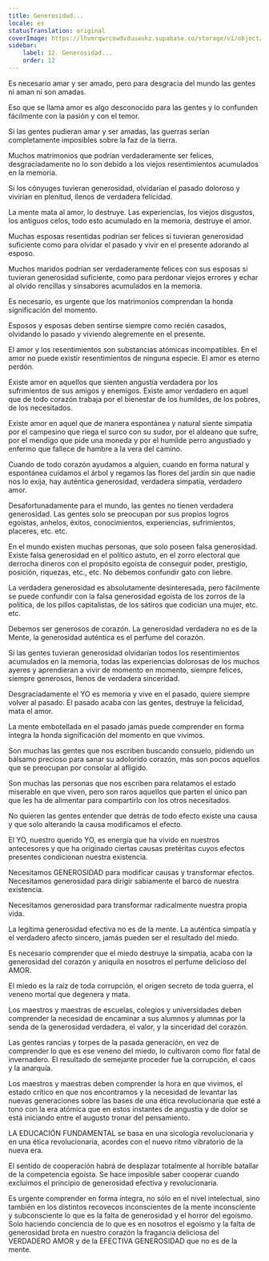 ```yaml
---
title: Generosidad...
locale: es
statusTranslation: original
coverImage: https://lhvmrqwrcowdvduuaukz.supabase.co/storage/v1/object/public/strapi-uploads/small_cover-educacion-fundamental.webp-2d51a7828a2b1309555be27f7e2a61a0.webp
sidebar:
    label: 12. Generosidad...
    order: 12
---
```

Es necesario amar y ser amado, pero para desgracia del mundo las gentes ni aman ni son amadas.

Eso que se llama amor es algo desconocido para las gentes y lo confunden fácilmente con la pasión y con el temor.

Si las gentes pudieran amar y ser amadas, las guerras serían completamente imposibles sobre la faz de la tierra.

Muchos matrimonios que podrían verdaderamente ser felices, desgraciadamente no lo son debido a los viejos resentimientos acumulados en la memoria.

Si los cónyuges tuvieran generosidad, olvidarían el pasado doloroso y vivirían en plenitud, llenos de verdadera felicidad.

La mente mata al amor, lo destruye. Las experiencias, los viejos disgustos, los antiguos celos, todo esto acumulado en la memoria, destruye el amor.

Muchas esposas resentidas podrían ser felices si tuvieran generosidad suficiente como para olvidar el pasado y vivir en el presente adorando al esposo.

Muchos maridos podrían ser verdaderamente felices con sus esposas si tuvieran generosidad suficiente, como para perdonar viejos errores y echar al olvido rencillas y sinsabores acumulados en la memoria.

Es necesario, es urgente que los matrimonios comprendan la honda significación del momento.

Esposos y esposas deben sentirse siempre como recién casados, olvidando lo pasado y viviendo alegremente en el presente.

El amor y los resentimientos son substancias atómicas incompatibles. En el amor no puede existir resentimientos de ninguna especie. El amor es eterno perdón.

Existe amor en aquellos que sienten angustia verdadera por los sufrimientos de sus amigos y enemigos. Existe amor verdadero en aquel que de todo corazón trabaja por el bienestar de los humildes, de los pobres, de los necesitados.

Existe amor en aquel que de manera espontánea y natural siente simpatía por el campesino que riega el surco con su sudor, por el aldeano que sufre, por el mendigo que pide una moneda y por el humilde perro angustiado y enfermo que fallece de hambre a la vera del camino.

Cuando de todo corazón ayudamos a alguien, cuando en forma natural y espontánea cuidamos el árbol y regamos las flores del jardín sin que nadie nos lo exija, hay auténtica generosidad, verdadera simpatía, verdadero amor.

Desafortunadamente para el mundo, las gentes no tienen verdadera generosidad. Las gentes solo se preocupan por sus propios logros egoístas, anhelos, éxitos, conocimientos, experiencias, sufrimientos, placeres, etc. etc.

En el mundo existen muchas personas, que solo poseen falsa generosidad. Existe falsa generosidad en el político astuto, en el zorro electoral que derrocha dineros con el propósito egoísta de conseguir poder, prestigio, posición, riquezas, etc., etc. No debemos confundir gato con liebre.

La verdadera generosidad es absolutamente desinteresada, pero fácilmente se puede confundir con la falsa generosidad egoísta de los zorros de la política, de los pillos capitalistas, de los sátiros que codician una mujer, etc. etc.

Debemos ser generosos de corazón. La generosidad verdadera no es de la Mente, la generosidad auténtica es el perfume del corazón.

Si las gentes tuvieran generosidad olvidarían todos los resentimientos acumulados en la memoria, todas las experiencias dolorosas de los muchos ayeres y aprendieran a vivir de momento en momento, siempre felices, siempre generosos, llenos de verdadera sinceridad.

Desgraciadamente el YO es memoria y vive en el pasado, quiere siempre volver al pasado. El pasado acaba con las gentes, destruye la felicidad, mata el amor.

La mente embotellada en el pasado jamás puede comprender en forma íntegra la honda significación del momento en que vivimos.

Son muchas las gentes que nos escriben buscando consuelo, pidiendo un bálsamo precioso para sanar su adolorido corazón, más son pocos aquellos que se preocupan por consolar al afligido.

Son muchas las personas que nos escriben para relatamos el estado miserable en que viven, pero son raros aquellos que parten el único pan que les ha de alimentar para compartirlo con los otros necesitados.

No quieren las gentes entender que detrás de todo efecto existe una causa y que solo alterando la causa modificamos el efecto.

El YO, nuestro querido YO, es energía que ha vivido en nuestros antecesores y que ha originado ciertas causas pretéritas cuyos efectos presentes condicionan nuestra existencia.

Necesitamos GENEROSIDAD para modificar causas y transformar efectos. Necesitamos generosidad para dirigir sabiamente el barco de nuestra existencia.

Necesitamos generosidad para transformar radicalmente nuestra propia vida.

La legítima generosidad efectiva no es de la mente. La auténtica simpatía y el verdadero afecto sincero, jamás pueden ser el resultado del miedo.

Es necesario comprender que el miedo destruye la simpatía, acaba con la generosidad del corazón y aniquila en nosotros el perfume delicioso del AMOR.

El miedo es la raíz de toda corrupción, el origen secreto de toda guerra, el veneno mortal que degenera y mata.

Los maestros y maestras de escuelas, colegios y universidades deben comprender la necesidad de encaminar a sus alumnos y alumnas por la senda de la generosidad verdadera, el valor, y la sinceridad del corazón.

Las gentes rancias y torpes de la pasada generación, en vez de comprender lo que es ese veneno del miedo, lo cultivaron como flor fatal de invernadero. El resultado de semejante proceder fue la corrupción, el caos y la anarquía.

Los maestros y maestras deben comprender la hora en que vivimos, el estado crítico en que nos encontramos y la necesidad de levantar las nuevas generaciones sobre las bases de una ética revolucionaria que esté a tono con la era atómica que en estos instantes de angustia y de dolor se está iniciando entre el augusto tronar del pensamiento.

LA EDUCACIÓN FUNDAMENTAL se basa en una sicología revolucionaria y en una ética revolucionaria, acordes con el nuevo ritmo vibratorio de la nueva era.

El sentido de cooperación habrá de desplazar totalmente al horrible batallar de la competencia egoísta. Se hace imposible saber cooperar cuando excluimos el principio de generosidad efectiva y revolucionaria.

Es urgente comprender en forma íntegra, no sólo en el nivel intelectual, sino también en los distintos recovecos inconscientes de la mente inconsciente y subconsciente lo que es la falta de generosidad y el horror del egoísmo. Solo haciendo conciencia de lo que es en nosotros el egoísmo y la falta de generosidad brota en nuestro corazón la fragancia deliciosa del VERDADERO AMOR y de la EFECTIVA GENEROSIDAD que no es de la mente.
